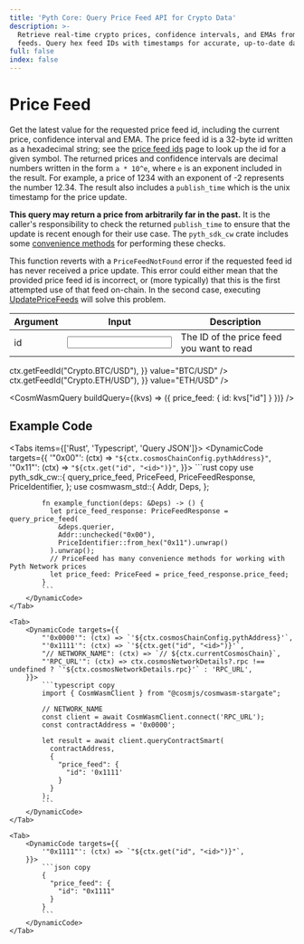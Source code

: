 ```yaml
---
title: 'Pyth Core: Query Price Feed API for Crypto Data'
description: >-
  Retrieve real-time crypto prices, confidence intervals, and EMAs from CosmWasm
  feeds. Query hex feed IDs with timestamps for accurate, up-to-date data.
full: false
index: false
---
```


# Price Feed

Get the latest value for the requested price feed id, including the current price, confidence interval and EMA.
The price feed id is a 32-byte id written as a hexadecimal string; see the [price feed ids](https://pyth.network/developers/price-feed-ids) page to look up the id for a given symbol.
The returned prices and confidence intervals are decimal numbers written in the form `a * 10^e`, where `e` is an exponent included in the result.
For example, a price of 1234 with an exponent of -2 represents the number 12.34.
The result also includes a `publish_time` which is the unix timestamp for the price update.

**This query may return a price from arbitrarily far in the past.**
It is the caller's responsibility to check the returned `publish_time` to ensure that the update is recent enough for their use case.
The `pyth_sdk_cw` crate includes some [convenience methods](https://github.com/pyth-network/pyth-sdk-rs/blob/main/pyth-sdk/src/lib.rs) for performing these checks.

This function reverts with a `PriceFeedNotFound` error if the requested feed id has never received a price update.
This error could either mean that the provided price feed id is incorrect, or (more typically) that this is the first
attempted use of that feed on-chain. In the second case, executing [UpdatePriceFeeds](update-price-feeds) will solve
this problem.

<div className="mt-6 overflow-x-auto">

| Argument                                 | Input                                       | Description                               |
| ---------------------------------------- | ------------------------------------------- | ----------------------------------------- |
| <Arg required={true} type="hex">id</Arg> | <Input id="id" format={InputFormats.Hex} /> | The ID of the price feed you want to read |

</div>

<Examples>
  <Example
    keyValues={{
      id: (ctx) => ctx.getFeedId("Crypto.BTC/USD"),
    }}
    value="BTC/USD"
  />
  <Example
    keyValues={{
      id: (ctx) => ctx.getFeedId("Crypto.ETH/USD"),
    }}
    value="ETH/USD"
  />
</Examples>

<CosmWasmQuery buildQuery={(kvs) => ({ price_feed: { id: kvs["id"] } })} />

## Example Code

<Tabs items={['Rust', 'Typescript', 'Query JSON']}>
    <Tab>
        <DynamicCode targets={{
            '"0x00"': (ctx) => `"${ctx.cosmosChainConfig.pythAddress}"`,
            '"0x11"': (ctx) => `"${ctx.get("id", "<id>")}"`,
        }}>
            ```rust copy
            use pyth_sdk_cw::{
              query_price_feed,
              PriceFeed,
              PriceFeedResponse,
              PriceIdentifier,
            };
            use cosmwasm_std::{
              Addr,
              Deps,
            };

            fn example_function(deps: &Deps) -> () {
              let price_feed_response: PriceFeedResponse = query_price_feed(
                &deps.querier,
                Addr::unchecked("0x00"),
                PriceIdentifier::from_hex("0x11").unwrap()
              ).unwrap();
              // PriceFeed has many convenience methods for working with Pyth Network prices
              let price_feed: PriceFeed = price_feed_response.price_feed;
            }
            ```
        </DynamicCode>
    </Tab>

    <Tab>
        <DynamicCode targets={{
            "'0x0000'": (ctx) => `'${ctx.cosmosChainConfig.pythAddress}'`,
            "'0x1111'": (ctx) => `'${ctx.get("id", "<id>")}'`,
            "// NETWORK_NAME": (ctx) => `// ${ctx.currentCosmosChain}`,
            "'RPC_URL'": (ctx) => ctx.cosmosNetworkDetails?.rpc !== undefined ? `'${ctx.cosmosNetworkDetails.rpc}'` : 'RPC_URL',
        }}>
            ```typescript copy
            import { CosmWasmClient } from "@cosmjs/cosmwasm-stargate";

            // NETWORK_NAME
            const client = await CosmWasmClient.connect('RPC_URL');
            const contractAddress = '0x0000';

            let result = await client.queryContractSmart(
              contractAddress,
              {
                "price_feed": {
                  "id": '0x1111'
                }
              }
            );
            ```
        </DynamicCode>
    </Tab>

    <Tab>
        <DynamicCode targets={{
            '"0x1111"': (ctx) => `"${ctx.get("id", "<id>")}"`,
        }}>
            ```json copy
            {
              "price_feed": {
                "id": "0x1111"
              }
            }
            ```
        </DynamicCode>
    </Tab>

</Tabs>
